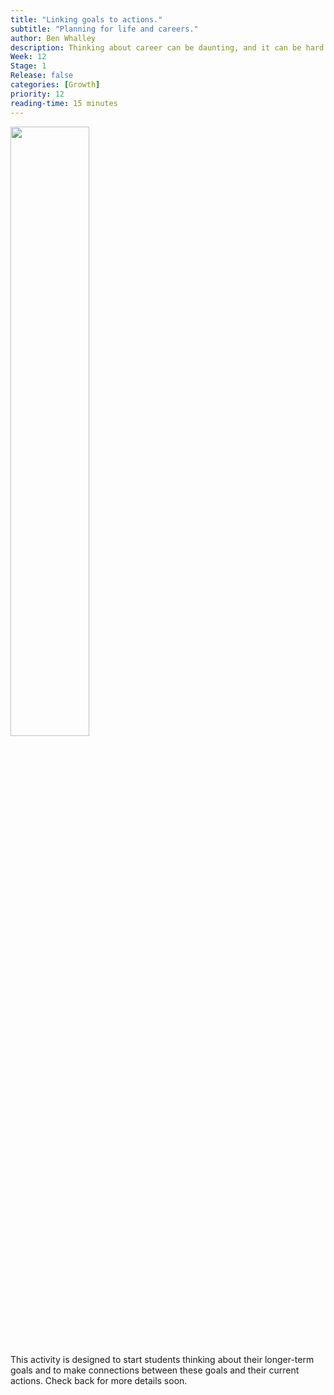 ```yaml
---
title: "Linking goals to actions."
subtitle: "Planning for life and careers."
author: Ben Whalley
description: Thinking about career can be daunting, and it can be hard to know where to start. Linking our plans to our values and goals can be a useful, and this activity challenges you to think about how you can do this.
Week: 12
Stage: 1
Release: false
categories: [Growth]
priority: 12
reading-time: 15 minutes
---
```



![](../images/DALL-E- goalsactions.png){width=50%}



This activity is designed to start students thinking about their longer-term goals
and to make connections between these goals and their current actions.  Check back for more details soon.

<!--

# Overview

XXX

# Instructions

::: instruction
1.  XXX
2.  ...
3.  ...
:::

# Recording your work

::: instruction

1. XXX
2. ...
3. ...

[Show Psybot your work here](https://psybot.llemma.net/add/){.submit-work .btn .btn-primary}

When you add your practice upload an audio file of your voice note. Psybot will listen to the audio and give you feedback.
:::

# Extension activities

XXX

::: {#sample-listings}
:::


-->